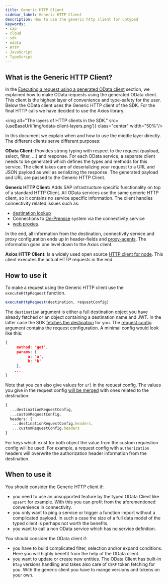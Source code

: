 ```yaml
---
title: Generic HTTP Client
sidebar_label: Generic HTTP Client
description: How to use the generic http client for untyped
keywords:
- sap
- cloud
- sdk
- odata
- HTTP
- JavaScript
- TypeScript
---
```



## What is the Generic HTTP Client?

In the [Executing a request using a generated OData client](../odata/execute-odata-request.mdx) section, we explained how to make OData requests using the generated OData client.
This client is the highest layer of convenience and type-safety for the user.
Below the OData client uses the Generic HTTP client of the SDK.
For the final HTTP calls we have decided to use the Axios library.

<img alt="The layers of HTTP clients in the SDK." src={useBaseUrl('img/odata-client-layers.png')} class="center" width="50%"/>

In this document we explain when and how to use the middle layer directly.
The different clients serve different purposes:

**OData Client:** Provides strong typing with respect to the request (payload, select, filter, ...) and response.
For each OData service, a separate client needs to be generated which defines the types and methods for this service.
The client takes care of deserializing your request to a URL and JSON payload as well as serializing the response.
The generated payload and URL are passed to the Generic HTTP Client.

**Generic HTTP Client:** Adds SAP infrastructure specific functionality on top of a standard HTTP Client.
All OData services use the same generic HTTP client, so it contains no service specific information.
The client handles connectivity related issues such as:
- [destination lookup](../connectivity/destination.mdx)
- Connections to [On-Premise](../connectivity/on-premise.mdx)  system via the connectivity service
- [web proxies](../connectivity/proxy.mdx).

In the end, all information from the destination, connectivity service and proxy configuration ends up in header-fields and [proxy-agents](https://www.npmjs.com/package/proxy-agent).
The information goes one level down to the Axios client.

**Axios HTTP Client:**  Is a widely used open source [HTTP client for node](https://www.npmjs.com/package/axios).
This client executes the actual HTTP requests in the end.

## How to use it

To make a request using the Generic HTTP client use the `executeHttpRequest` function.

```ts
executeHttpRequest(destination, requestConfig)
```

The `destination` argument is either a full destination object you have already fetched or an object containing a destination name and JWT.
In the latter case the SDK [fetches the destination](../connectivity/destination.mdx) for you.
The [request config](pathname:///api/1.28.1/interfaces/sap_cloud_sdk_core.httprequestconfig) argument contains the request configuration.
A minimal config would look like this:
```JSON
{
     method: 'get',
     params: {
          a: 'a',
          b: 'b'
     },
    ...
}
```

Note that you can also give values for `url` in the request config.
The values you give in the request config [will be merged](https://github.com/SAP/cloud-sdk-js/blob/main/packages/core/src/http-client/http-client.ts#L136-L148) with ones related to the destination:
```ts
{
  ...destinationRequestConfig,
  ...customRequestConfig,
  headers: {
   ...destinationRequestConfig.headers,
   ...customRequestConfig.headers
}
```
For keys which exist for both object the value from the custom requestion config will be used.
For example, a request config with `authorization` headers will overwrite the authorization header information from the destination.

## When to use it

You should consider the Generic HTTP client if:
- you need to use an unsupported feature by the typed OData Client like `upsert` for example.
With this you can profit from the aforementioned convenience in connectivity.
- you only want to ping a service or trigger a function import without a complicated payload.
In such a case the size of a full data model of the typed client is perhaps not worth the benefits.
- you want to call a non OData service which has no service definition.

You should consider the OData client if:
- you have to build complicated filter, selection and/or expand conditions.
Here you will highly benefit from the help of the OData client.
- you want to update or create new entities.
The OData Client has built-in `ETag` versions handling and takes also care of `CSRF` token fetching for you.
With the generic client you have to mange versions and tokens on your own.
